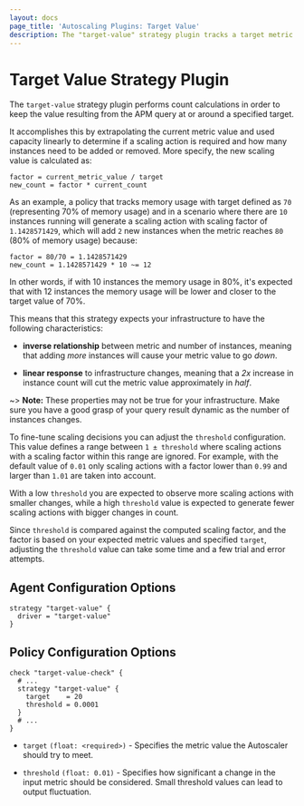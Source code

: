 ```yaml
---
layout: docs
page_title: 'Autoscaling Plugins: Target Value'
description: The "target-value" strategy plugin tracks a target metric value.
---
```


# Target Value Strategy Plugin

The `target-value` strategy plugin performs count calculations in order to
keep the value resulting from the APM query at or around a specified target.

It accomplishes this by extrapolating the current metric value and used
capacity linearly to determine if a scaling action is required and how many
instances need to be added or removed. More specify, the new scaling value is
calculated as:

```
factor = current_metric_value / target
new_count = factor * current_count
```

As an example, a policy that tracks memory usage with target defined as `70`
(representing 70% of memory usage) and in a scenario where there are `10`
instances running will generate a scaling action with scaling factor of
`1.1428571429`, which will add `2` new instances when the metric reaches `80`
(80% of memory usage) because:

```
factor = 80/70 = 1.1428571429
new_count = 1.1428571429 * 10 ~= 12
```

In other words, if with 10 instances the memory usage in 80%, it's expected
that with 12 instances the memory usage will be lower and closer to the target
value of 70%.

This means that this strategy expects your infrastructure to have the following
characteristics:

- **inverse relationship** between metric and number of instances, meaning that
  adding _more_ instances will cause your metric value to go _down_.

- **linear response** to infrastructure changes, meaning that a _2x_ increase
  in instance count will cut the metric value approximately in _half_.

~> **Note:** These properties may not be true for your infrastructure. Make
  sure you have a good grasp of your query result dynamic as the number of
  instances changes.

To fine-tune scaling decisions you can adjust the `threshold` configuration.
This value defines a range between `1 ± threshold` where scaling actions with a
scaling factor within this range are ignored. For example, with the default
value of `0.01` only scaling actions with a factor lower than `0.99` and larger
than `1.01` are taken into account.

With a low `threshold` you are expected to observe more scaling actions with
smaller changes, while a high `threshold` value is expected to generate fewer
scaling actions with bigger changes in count.

Since `threshold` is compared against the computed scaling factor, and the
factor is based on your expected metric values and specified `target`,
adjusting the `threshold` value can take some time and a few trial and error
attempts.

## Agent Configuration Options

```hcl
strategy "target-value" {
  driver = "target-value"
}
```

## Policy Configuration Options

```hcl
check "target-value-check" {
  # ...
  strategy "target-value" {
    target    = 20
    threshold = 0.0001
  }
  # ...
}
```

- `target` `(float: <required>)` - Specifies the metric value the Autoscaler
  should try to meet.

- `threshold` `(float: 0.01)` - Specifies how significant a change in the input
  metric should be considered. Small threshold values can lead to output
  fluctuation.
